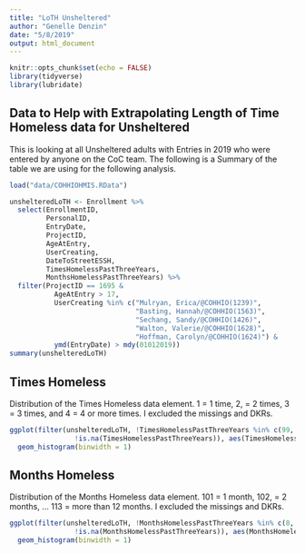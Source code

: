 ```yaml
---
title: "LoTH Unsheltered"
author: "Genelle Denzin"
date: "5/8/2019"
output: html_document
---
```


```r
knitr::opts_chunk$set(echo = FALSE)
library(tidyverse)
library(lubridate)
```

## Data to Help with Extrapolating Length of Time Homeless data for Unsheltered

This is looking at all Unsheltered adults with Entries in 2019 who were entered by anyone on the CoC team. The following is a Summary of the table we are using for the following analysis.

```r

load("data/COHHIOHMIS.RData")

unshelteredLoTH <- Enrollment %>%
  select(EnrollmentID, 
         PersonalID, 
         EntryDate, 
         ProjectID,
         AgeAtEntry,
         UserCreating,
         DateToStreetESSH, 
         TimesHomelessPastThreeYears,
         MonthsHomelessPastThreeYears) %>%
  filter(ProjectID == 1695 &
           AgeAtEntry > 17,
           UserCreating %in% c("Mulryan, Erica/@COHHIO(1239)",
                               "Basting, Hannah/@COHHIO(1563)",
                               "Sechang, Sandy/@COHHIO(1426)",
                               "Walton, Valerie/@COHHIO(1628)",
                               "Hoffman, Carolyn/@COHHIO(1624)") &
           ymd(EntryDate) > mdy(01012019))
summary(unshelteredLoTH)
```

## Times Homeless 

Distribution of the Times Homeless data element. 1 = 1 time, 2, = 2 times, 3 = 3 times, and 4 = 4 or more times. I excluded the missings and DKRs.

```r
ggplot(filter(unshelteredLoTH, !TimesHomelessPastThreeYears %in% c(99, 8, 9) &
                !is.na(TimesHomelessPastThreeYears)), aes(TimesHomelessPastThreeYears)) +
  geom_histogram(binwidth = 1)
```

## Months Homeless 

Distribution of the Months Homeless data element. 101 = 1 month, 102, = 2 months, ... 113 = more than 12 months. I excluded the missings and DKRs.

```r
ggplot(filter(unshelteredLoTH, !MonthsHomelessPastThreeYears %in% c(8, 9, 99) &
                !is.na(MonthsHomelessPastThreeYears)), aes(MonthsHomelessPastThreeYears)) +
  geom_histogram(binwidth = 1)
```


